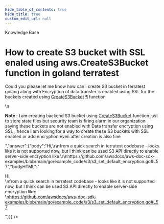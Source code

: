 ```yaml
---
hide_table_of_contents: true
hide_title: true
custom_edit_url: null
---
```



<CenterLayout>
<span className="title">Knowledge Base</span>
<h1>How to create S3 bucket with SSL enaled using aws.CreateS3Bucket function in goland terratest</h1>
<GitHub discussion={{"id":"D_kwDOF8slf84AOyFs","number":195,"author":{"login":"pandu-bhojaraj-mf"},"title":"How to create S3 bucket with SSL enaled using aws.CreateS3Bucket function in goland terratest","body":"Could you please let me know how can i create S3 bucket in terratest golang along with Encryption of data transfer is enabled using SSL for the buckets created using [CreateS3Bucket](https://github.com/gruntwork-io/terratest/blob/v0.40.0/modules/aws/s3.go#L132) [¶](https://pkg.go.dev/github.com/gruntwork-io/terratest/modules/aws#CreateS3Bucket) function\r\n\r\n**Note** : I am creating backend S3 bucket using [CreateS3Bucket](https://github.com/gruntwork-io/terratest/blob/v0.40.0/modules/aws/s3.go#L132) function just to store state files but security team is firing alarm in our organization saying these buckets are not enabled with Data transfer encryption using SSL , hence i am looking for a way to create these S3 buckets with SSL enabled or add encryption even after creation is also fine\r\n","bodyHTML":"<p dir=\"auto\">Could you please let me know how can i create S3 bucket in terratest golang along with Encryption of data transfer is enabled using SSL for the buckets created using <a href=\"https://github.com/gruntwork-io/terratest/blob/v0.40.0/modules/aws/s3.go#L132\">CreateS3Bucket</a> <a href=\"https://pkg.go.dev/github.com/gruntwork-io/terratest/modules/aws#CreateS3Bucket\" rel=\"nofollow\">¶</a> function</p>\n<p dir=\"auto\"><strong>Note</strong> : I am creating backend S3 bucket using <a href=\"https://github.com/gruntwork-io/terratest/blob/v0.40.0/modules/aws/s3.go#L132\">CreateS3Bucket</a> function just to store state files but security team is firing alarm in our organization saying these buckets are not enabled with Data transfer encryption using SSL , hence i am looking for a way to create these S3 buckets with SSL enabled or add encryption even after creation is also fine</p>","answer":{"body":"Hi,\r\nfrom a quick search in terratest codebase - looks like it is not supported now, but I think can be used S3 API directly to enable server-side encryption like:\r\nhttps://github.com/awsdocs/aws-doc-sdk-examples/blob/main/go/example_code/s3/s3_set_default_encryption.go#L57","bodyHTML":"<p dir=\"auto\">Hi,<br>\nfrom a quick search in terratest codebase - looks like it is not supported now, but I think can be used S3 API directly to enable server-side encryption like:<br>\n<a href=\"https://github.com/awsdocs/aws-doc-sdk-examples/blob/main/go/example_code/s3/s3_set_default_encryption.go#L57\">https://github.com/awsdocs/aws-doc-sdk-examples/blob/main/go/example_code/s3/s3_set_default_encryption.go#L57</a></p>"}}} />

</CenterLayout>
  

<!-- ##DOCS-SOURCER-START
{
  "sourcePlugin": "github-discussions",
  "hash": "658c58809e47b17e4cfcbe2a9960d899"
}
##DOCS-SOURCER-END -->
